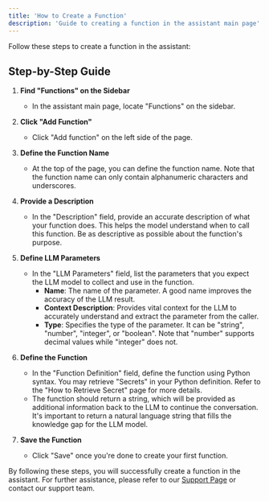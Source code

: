 ```yaml
---
title: 'How to Create a Function'
description: 'Guide to creating a function in the assistant main page'
---
```


Follow these steps to create a function in the assistant:

## Step-by-Step Guide

1. **Find "Functions" on the Sidebar**
   - In the assistant main page, locate "Functions" on the sidebar.

2. **Click "Add Function"**
   - Click "Add function" on the left side of the page.

3. **Define the Function Name**
   - At the top of the page, you can define the function name. Note that the function name can only contain alphanumeric characters and underscores.

4. **Provide a Description**
   - In the "Description" field, provide an accurate description of what your function does. This helps the model understand when to call this function. Be as descriptive as possible about the function's purpose.

5. **Define LLM Parameters**
   - In the "LLM Parameters" field, list the parameters that you expect the LLM model to collect and use in the function.
     - **Name**: The name of the parameter. A good name improves the accuracy of the LLM result.
     - **Context Description**: Provides vital context for the LLM to accurately understand and extract the parameter from the caller.
     - **Type**: Specifies the type of the parameter. It can be "string", "number", "integer", or "boolean". Note that "number" supports decimal values while "integer" does not.

6. **Define the Function**
   - In the "Function Definition" field, define the function using Python syntax. You may retrieve "Secrets" in your Python definition. Refer to the "How to Retrieve Secret" page for more details.
   - The function should return a string, which will be provided as additional information back to the LLM to continue the conversation. It's important to return a natural language string that fills the knowledge gap for the LLM model.

7. **Save the Function**
   - Click "Save" once you're done to create your first function.

By following these steps, you will successfully create a function in the assistant. For further assistance, please refer to our [Support Page](/docs/support) or contact our support team.
